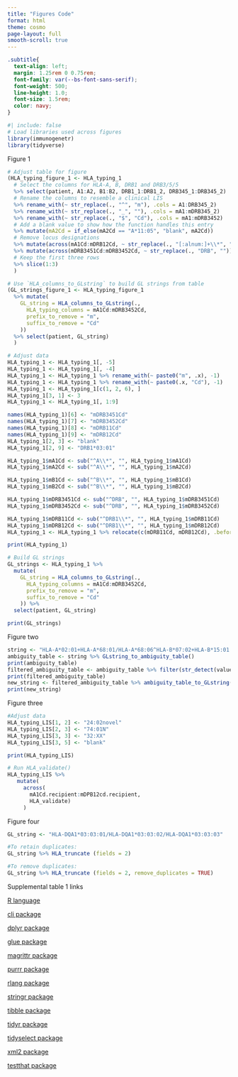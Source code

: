 ```yaml
---
title: "Figures Code"
format: html
theme: cosmo
page-layout: full
smooth-scroll: true
---
```


```css
.subtitle{
  text-align: left;
  margin: 1.25rem 0 0.75rem;
  font-family: var(--bs-font-sans-serif); 
  font-weight: 500;                
  line-height: 1.0;
  font-size: 1.5rem;                       
  color: navy;        
}

```

```r
#| include: false
# Load libraries used across figures
library(immunogenetr)
library(tidyverse) 
```

::: {.subtitle}
Figure 1
:::

```r
# Adjust table for figure
(HLA_typing_figure_1 <- HLA_typing_1
  # Select the columns for HLA-A, B, DRB1 and DRB3/5/5
  %>% select(patient, A1:A2, B1:B2, DRB1_1:DRB1_2, DRB345_1:DRB345_2)
  # Rename the columns to resemble a clinical LIS
  %>% rename_with(~ str_replace(., "^", "m"), .cols = A1:DRB345_2)
  %>% rename_with(~ str_replace(., "_", ""), .cols = mA1:mDRB345_2)
  %>% rename_with(~ str_replace(., "$", "Cd"), .cols = mA1:mDRB3452)
  # Add a blank value to show how the function handles this entry
  %>% mutate(mA2Cd = if_else(mA2Cd == "A*11:05", "blank", mA2Cd))
  # Remove locus designations
  %>% mutate(across(mA1Cd:mDRB12Cd, ~ str_replace(., "[:alnum:]+\\*", "")))
  %>% mutate(across(mDRB3451Cd:mDRB3452Cd, ~ str_replace(., "DRB", "")))
  # Keep the first three rows
  %>% slice(1:3)
  )

# Use `HLA_columns_to_GLstring` to build GL strings from table
(GL_strings_figure_1 <- HLA_typing_figure_1 
  %>% mutate(
    GL_string = HLA_columns_to_GLstring(.,
      HLA_typing_columns = mA1Cd:mDRB3452Cd,
      prefix_to_remove = "m",
      suffix_to_remove = "Cd"
    )) 
  %>% select(patient, GL_string)
  )
```


```r
# Adjust data
HLA_typing_1 <- HLA_typing_1[, -5]
HLA_typing_1 <- HLA_typing_1[, -4]
HLA_typing_1 <- HLA_typing_1 %>% rename_with(~ paste0("m", .x), -1)
HLA_typing_1 <- HLA_typing_1 %>% rename_with(~ paste0(.x, "Cd"), -1)
HLA_typing_1 <- HLA_typing_1[c(1, 2, 6), ]
HLA_typing_1[3, 1] <- 3
HLA_typing_1 <- HLA_typing_1[, 1:9]

names(HLA_typing_1)[6] <- "mDRB3451Cd"
names(HLA_typing_1)[7] <- "mDRB3452Cd"
names(HLA_typing_1)[8] <- "mDRB11Cd"
names(HLA_typing_1)[9] <- "mDRB12Cd"
HLA_typing_1[2, 3] <- "blank"
HLA_typing_1[2, 9] <- "DRB1*03:01"

HLA_typing_1$mA1Cd <- sub("^A\\*", "", HLA_typing_1$mA1Cd)
HLA_typing_1$mA2Cd <- sub("^A\\*", "", HLA_typing_1$mA2Cd)

HLA_typing_1$mB1Cd <- sub("^B\\*", "", HLA_typing_1$mB1Cd)
HLA_typing_1$mB2Cd <- sub("^B\\*", "", HLA_typing_1$mB2Cd)

HLA_typing_1$mDRB3451Cd <- sub("^DRB", "", HLA_typing_1$mDRB3451Cd)
HLA_typing_1$mDRB3452Cd <- sub("^DRB", "", HLA_typing_1$mDRB3452Cd)

HLA_typing_1$mDRB11Cd <- sub("^DRB1\\*", "", HLA_typing_1$mDRB11Cd)
HLA_typing_1$mDRB12Cd <- sub("^DRB1\\*", "", HLA_typing_1$mDRB12Cd)
HLA_typing_1 <- HLA_typing_1 %>% relocate(c(mDRB11Cd, mDRB12Cd), .before = mDRB3451Cd)

print(HLA_typing_1)

# Build GL strings 
GL_strings <- HLA_typing_1 %>%
  mutate(
    GL_string = HLA_columns_to_GLstring(.,
      HLA_typing_columns = mA1Cd:mDRB3452Cd,
      prefix_to_remove = "m",
      suffix_to_remove = "Cd"
    )) %>%
  select(patient, GL_string)

print(GL_strings)
```

::: {.subtitle}
Figure two
:::

```r

string <- "HLA-A*02:01+HLA-A*68:01/HLA-A*68:06^HLA-B*07:02+HLA-B*15:01|HLA-B*07:03+HLA-B*15:17"
ambiguity_table <- string %>% GLstring_to_ambiguity_table()
print(ambiguity_table)
filtered_ambiguity_table <- ambiguity_table %>% filter(str_detect(value, "HLA-A"))
print(filtered_ambiguity_table)
new_string <- filtered_ambiguity_table %>% ambiguity_table_to_GLstring()
print(new_string)

```

::: {.subtitle}
Figure three
:::

```r
#Adjust data
HLA_typing_LIS[1, 2] <- "24:02novel"
HLA_typing_LIS[2, 3] <- "74:01N"
HLA_typing_LIS[3, 3] <- "32:XX"
HLA_typing_LIS[3, 5] <- "blank"

print(HLA_typing_LIS)

# Run HLA_validate()
HLA_typing_LIS %>%
   mutate(
     across(
       mA1Cd.recipient:mDPB12cd.recipient, 
       HLA_validate)
     )
```


::: {.subtitle}
Figure four
:::

```r
GL_string <- "HLA-DQA1*03:03:01/HLA-DQA1*03:03:02/HLA-DQA1*03:03:03"

#To retain duplicates: 
GL_string %>% HLA_truncate (fields = 2)

#To remove duplicates: 
GL_string %>% HLA_truncate (fields = 2, remove_duplicates = TRUE)

```

::: {.subtitle}
Supplemental table 1 links
:::

[R language](https://www.r-project.org)

[cli package](https://cran.r-project.org/web/packages/cli/index.html)

[dplyr package](https://cran.r-project.org/web/packages/dplyr/index.html)

[glue package](https://cran.r-project.org/web/packages/glue/index.html)

[magrittr package](https://cran.r-project.org/web/packages/magrittr/index.html)

[purrr package](https://cran.r-project.org/web/packages/purrr/index.html)

[rlang package](https://cran.r-project.org/web/packages/rlang/index.html)

[stringr package](https://cran.r-project.org/web/packages/stringr/index.html)

[tibble package](https://cran.r-project.org/web/packages/tibble/index.html)

[tidyr package](https://cran.r-project.org/web/packages/tidyr/index.html)

[tidyselect package](https://cran.r-project.org/web/packages/tidyselect/index.html)

[xml2 package](https://cran.r-project.org/web/packages/xml2/index.html)

[testthat package](https://cran.r-project.org/web/packages/testthat/index.html)
